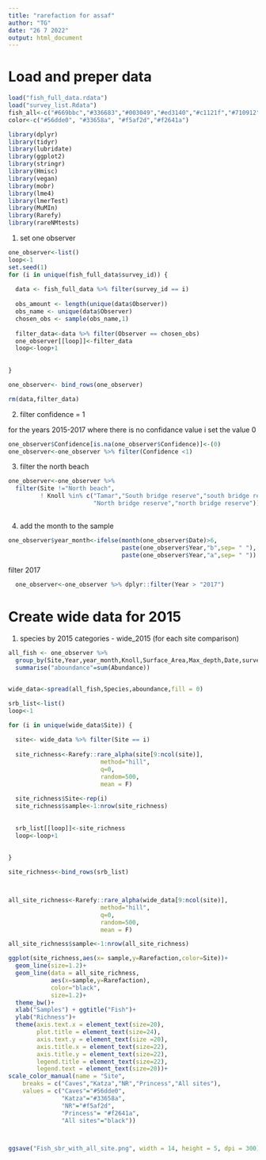 ```yaml
---
title: "rarefaction for assaf"
author: "TG"
date: "26 7 2022"
output: html_document
---
```


# Load and preper data

```r
load("fish_full_data.rdata")
load("survey_list.Rdata")
fish_all<-c("#669bbc","#336683","#003049","#ed3140","#c1121f","#710912")
color<-c("#56dde0", "#33658a", "#f5af2d","#f2641a")
```

```r
library(dplyr)
library(tidyr)
library(lubridate)
library(ggplot2)
library(stringr)
library(Hmisc)
library(vegan)
library(mobr)
library(lme4)
library(lmerTest)
library(MuMIn)
library(Rarefy)
library(rareNMtests)
```

1) set one observer

```r
one_observer<-list()
loop<-1
set.seed(1)
for (i in unique(fish_full_data$survey_id)) {
  
  data <- fish_full_data %>% filter(survey_id == i)
  
  obs_amount <- length(unique(data$Observer))
  obs_name <- unique(data$Observer)
  chosen_obs <- sample(obs_name,1)  
 
  filter_data<-data %>% filter(Observer == chosen_obs)
  one_observer[[loop]]<-filter_data
  loop<-loop+1
  
  
}

one_observer<- bind_rows(one_observer)

rm(data,filter_data)
```


2) filter confidence = 1

for the years 2015-2017 where there is no confidance value i set the value 0

```r

one_observer$Confidence[is.na(one_observer$Confidence)]<-(0)
one_observer<-one_observer %>% filter(Confidence <1)

```

3) filter the north beach
```r
one_observer<-one_observer %>%
  filter(Site !="North beach",
         ! Knoll %in% c("Tamar","South bridge reserve","south bridge reserve",
                        "North bridge reserve","north bridge reserve"))
                                      
```



4) add the month to the sample

```r

one_observer$year_month<-ifelse(month(one_observer$Date)>6,
                                paste(one_observer$Year,"b",sep= " "),
                                paste(one_observer$Year,"a",sep= " "))


```

filter 2017

```r
  one_observer<-one_observer %>% dplyr::filter(Year > "2017")
```

# Create wide data for 2015

1. species by 2015 categories - wide_2015 (for each site comparison)


```r
all_fish <- one_observer %>%
  group_by(Site,Year,year_month,Knoll,Surface_Area,Max_depth,Date,survey_id,Species) %>%
  summarise("aboundance"=sum(Abundance))


wide_data<-spread(all_fish,Species,aboundance,fill = 0)

srb_list<-list()
loop<-1

for (i in unique(wide_data$Site)) {
  
  site<- wide_data %>% filter(Site == i)
  
  site_richness<-Rarefy::rare_alpha(site[9:ncol(site)],
                          method="hill",
                          q=0,
                          random=500,
                          mean = F)
  
  site_richness$Site<-rep(i)
  site_richness$sample<-1:nrow(site_richness)
  
  
  srb_list[[loop]]<-site_richness
  loop<-loop+1
  
  
}

site_richness<-bind_rows(srb_list)



all_site_richness<-Rarefy::rare_alpha(wide_data[9:ncol(site)],
                          method="hill",
                          q=0,
                          random=500,
                          mean = F)

all_site_richness$sample<-1:nrow(all_site_richness)

ggplot(site_richness,aes(x= sample,y=Rarefaction,color=Site))+
  geom_line(size=1.2)+
  geom_line(data = all_site_richness,
            aes(x=sample,y=Rarefaction),
            color="black",
            size=1.2)+
  theme_bw()+
  xlab("Samples") + ggtitle("Fish")+
  ylab("Richness")+
  theme(axis.text.x = element_text(size=20),
        plot.title = element_text(size=24),
        axis.text.y = element_text(size =20),
        axis.title.x = element_text(size=22),
        axis.title.y = element_text(size=22),
        legend.title = element_text(size=22),
        legend.text = element_text(size=20))+
scale_color_manual(name = "Site",
    breaks = c("Caves","Katza","NR","Princess","All sites"),
    values = c("Caves"="#56dde0",
               "Katza"="#33658a",
               "NR"="#f5af2d",
               "Princess"= "#f2641a",
               "All sites"="black"))



ggsave("Fish_sbr_with_all_site.png", width = 14, height = 5, dpi = 300)
```

